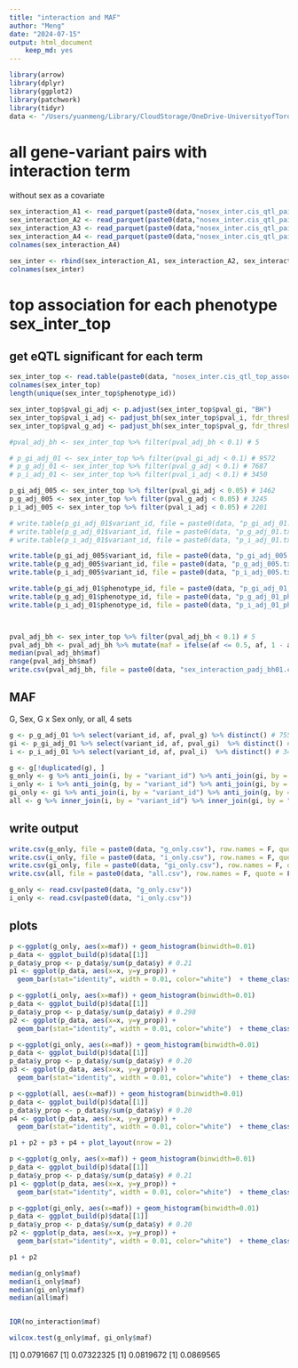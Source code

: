 ```yaml
---
title: "interaction and MAF"
author: "Meng"
date: "2024-07-15"
output: html_document
    keep_md: yes
---
```


```r
library(arrow)
library(dplyr)
library(ggplot2)
library(patchwork)
library(tidyr)
data <- "/Users/yuanmeng/Library/CloudStorage/OneDrive-UniversityofToronto/Manuscripts/rumex_eqtl/sex/"
```


# all gene-variant pairs with interaction term
without sex as a covariate
```r
sex_interaction_A1 <- read_parquet(paste0(data,"nosex_inter.cis_qtl_pairs.1.parquet"))
sex_interaction_A2 <- read_parquet(paste0(data,"nosex_inter.cis_qtl_pairs.2.parquet"))
sex_interaction_A3 <- read_parquet(paste0(data,"nosex_inter.cis_qtl_pairs.3.parquet"))
sex_interaction_A4 <- read_parquet(paste0(data,"nosex_inter.cis_qtl_pairs.4.parquet"))
colnames(sex_interaction_A4)

sex_inter <- rbind(sex_interaction_A1, sex_interaction_A2, sex_interaction_A3, sex_interaction_A4) # 1083706
colnames(sex_inter)
```



# top association for each phenotype sex_inter_top
## get eQTL significant for each term
```r
sex_inter_top <- read.table(paste0(data, "nosex_inter.cis_qtl_top_assoc.txt"), header = T) # 14587
colnames(sex_inter_top)
length(unique(sex_inter_top$phenotype_id)) 

sex_inter_top$pval_gi_adj <- p.adjust(sex_inter_top$pval_gi, "BH")
sex_inter_top$pval_i_adj <- padjust_bh(sex_inter_top$pval_i, fdr_threshold = 0.1)
sex_inter_top$pval_g_adj <- padjust_bh(sex_inter_top$pval_g, fdr_threshold = 0.1)

#pval_adj_bh <- sex_inter_top %>% filter(pval_adj_bh < 0.1) # 5

# p_gi_adj_01 <- sex_inter_top %>% filter(pval_gi_adj < 0.1) # 9572
# p_g_adj_01 <- sex_inter_top %>% filter(pval_g_adj < 0.1) # 7687
# p_i_adj_01 <- sex_inter_top %>% filter(pval_i_adj < 0.1) # 3450

p_gi_adj_005 <- sex_inter_top %>% filter(pval_gi_adj < 0.05) # 1462
p_g_adj_005 <- sex_inter_top %>% filter(pval_g_adj < 0.05) # 3245
p_i_adj_005 <- sex_inter_top %>% filter(pval_i_adj < 0.05) # 2201

# write.table(p_gi_adj_01$variant_id, file = paste0(data, "p_gi_adj_01.txt"), row.names = F, quote = F, col.names = F)
# write.table(p_g_adj_01$variant_id, file = paste0(data, "p_g_adj_01.txt"), row.names = F, quote = F, col.names = F)
# write.table(p_i_adj_01$variant_id, file = paste0(data, "p_i_adj_01.txt"), row.names = F, quote = F, col.names = F)

write.table(p_gi_adj_005$variant_id, file = paste0(data, "p_gi_adj_005.txt"), row.names = F, quote = F, col.names = F)
write.table(p_g_adj_005$variant_id, file = paste0(data, "p_g_adj_005.txt"), row.names = F, quote = F, col.names = F)
write.table(p_i_adj_005$variant_id, file = paste0(data, "p_i_adj_005.txt"), row.names = F, quote = F, col.names = F)

write.table(p_gi_adj_01$phenotype_id, file = paste0(data, "p_gi_adj_01_pheno.txt"), row.names = F, quote = F, col.names = F)
write.table(p_g_adj_01$phenotype_id, file = paste0(data, "p_g_adj_01_pheno.txt"), row.names = F, quote = F, col.names = F)
write.table(p_i_adj_01$phenotype_id, file = paste0(data, "p_i_adj_01_pheno.txt"), row.names = F, quote = F, col.names = F)



pval_adj_bh <- sex_inter_top %>% filter(pval_adj_bh < 0.1) # 5
pval_adj_bh <- pval_adj_bh %>% mutate(maf = ifelse(af <= 0.5, af, 1 - af))
median(pval_adj_bh$maf)
range(pval_adj_bh$maf)
write.csv(pval_adj_bh, file = paste0(data, "sex_interaction_padj_bh01.csv"), row.names = F, quote = F)
```


## MAF
G, Sex, G x Sex only, or all, 4 sets
```r
g <- p_g_adj_01 %>% select(variant_id, af, pval_g) %>% distinct() # 7551
gi <- p_gi_adj_01 %>% select(variant_id, af, pval_gi)  %>% distinct() # 9370
i <- p_i_adj_01 %>% select(variant_id, af, pval_i)  %>% distinct() # 3401

g <- g[!duplicated(g), ]
g_only <- g %>% anti_join(i, by = "variant_id") %>% anti_join(gi, by = "variant_id") %>% mutate(maf = ifelse(af <= 0.5, af, 1 - af)) # 501
i_only <- i %>% anti_join(g, by = "variant_id") %>% anti_join(gi, by = "variant_id") %>% mutate(maf = ifelse(af <= 0.5, af, 1 - af)) # 663
gi_only <- gi %>% anti_join(i, by = "variant_id") %>% anti_join(g, by = "variant_id") %>% mutate(maf = ifelse(af <= 0.5, af, 1 - af)) # 1893
all <- g %>% inner_join(i, by = "variant_id") %>% inner_join(gi, by = "variant_id") %>% mutate(maf = ifelse(af <= 0.5, af, 1 - af)) # 2055
```


## write output
```r
write.csv(g_only, file = paste0(data, "g_only.csv"), row.names = F, quote = F)
write.csv(i_only, file = paste0(data, "i_only.csv"), row.names = F, quote = F)
write.csv(gi_only, file = paste0(data, "gi_only.csv"), row.names = F, quote = F)
write.csv(all, file = paste0(data, "all.csv"), row.names = F, quote = F)

g_only <- read.csv(paste0(data, "g_only.csv"))
i_only <- read.csv(paste0(data, "i_only.csv"))
```

## plots
```r
p <-ggplot(g_only, aes(x=maf)) + geom_histogram(binwidth=0.01) 
p_data <- ggplot_build(p)$data[[1]]
p_data$y_prop <- p_data$y/sum(p_data$y) # 0.21
p1 <- ggplot(p_data, aes(x=x, y=y_prop)) +
  geom_bar(stat="identity", width = 0.01, color="white")  + theme_classic() + labs(x="MAF", y="Proportion", title="a")+ theme(text = element_text(size = 10)) + ylim(0, 0.3) + geom_vline(xintercept=0.0791667, color = "red",linetype="dashed")

p <-ggplot(i_only, aes(x=maf)) + geom_histogram(binwidth=0.01) 
p_data <- ggplot_build(p)$data[[1]]
p_data$y_prop <- p_data$y/sum(p_data$y) # 0.298
p2 <- ggplot(p_data, aes(x=x, y=y_prop)) +
  geom_bar(stat="identity", width = 0.01, color="white")  + theme_classic() + labs(x="MAF", y="Proportion", title="b")+ theme(text = element_text(size = 10)) + ylim(0, 0.3)+ geom_vline(xintercept=0.07322325, color = "red",linetype="dashed")

p <-ggplot(gi_only, aes(x=maf)) + geom_histogram(binwidth=0.01) 
p_data <- ggplot_build(p)$data[[1]]
p_data$y_prop <- p_data$y/sum(p_data$y) # 0.20
p3 <- ggplot(p_data, aes(x=x, y=y_prop)) +
  geom_bar(stat="identity", width = 0.01, color="white")  + theme_classic() +  labs(x="MAF", y="Proportion", title="c")+ theme(text = element_text(size = 10)) + ylim(0, 0.3)+ geom_vline(xintercept=0.0819672, color = "red",linetype="dashed")

p <-ggplot(all, aes(x=maf)) + geom_histogram(binwidth=0.01) 
p_data <- ggplot_build(p)$data[[1]]
p_data$y_prop <- p_data$y/sum(p_data$y) # 0.20
p4 <- ggplot(p_data, aes(x=x, y=y_prop)) +
  geom_bar(stat="identity", width = 0.01, color="white")  + theme_classic() + labs(x="MAF", y="Proportion", title="d")+ theme(text = element_text(size = 10)) + ylim(0, 0.3)+ geom_vline(xintercept=0.0869565, color = "red",linetype="dashed")

p1 + p2 + p3 + p4 + plot_layout(nrow = 2)
```
```r
p <-ggplot(g_only, aes(x=maf)) + geom_histogram(binwidth=0.01) 
p_data <- ggplot_build(p)$data[[1]]
p_data$y_prop <- p_data$y/sum(p_data$y) # 0.21
p1 <- ggplot(p_data, aes(x=x, y=y_prop)) +
  geom_bar(stat="identity", width = 0.01, color="white")  + theme_classic() + labs(x="MAF", y="Proportion", title="a")+ theme(text = element_text(size = 10)) + ylim(0, 0.3) + geom_vline(xintercept=0.0791667, color = "red",linetype="dashed")

p <-ggplot(gi_only, aes(x=maf)) + geom_histogram(binwidth=0.01) 
p_data <- ggplot_build(p)$data[[1]]
p_data$y_prop <- p_data$y/sum(p_data$y) # 0.20
p2 <- ggplot(p_data, aes(x=x, y=y_prop)) +
  geom_bar(stat="identity", width = 0.01, color="white")  + theme_classic() +  labs(x="MAF", y="Proportion", title="b")+ theme(text = element_text(size = 10)) + ylim(0, 0.3)+ geom_vline(xintercept=0.0819672, color = "red",linetype="dashed")

p1 + p2
```


```r
median(g_only$maf)
median(i_only$maf)
median(gi_only$maf)
median(all$maf)


IQR(no_interaction$maf)

wilcox.test(g_only$maf, gi_only$maf)
```
[1] 0.0791667
[1] 0.07322325
[1] 0.0819672
[1] 0.0869565
